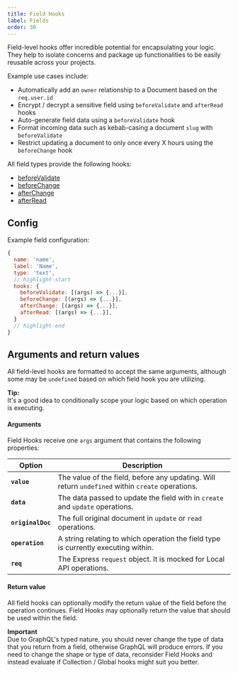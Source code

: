 ```yaml
---
title: Field Hooks
label: Fields
order: 30
---
```


Field-level hooks offer incredible potential for encapsulating your logic. They help to isolate concerns and package up functionalities to be easily reusable across your projects.

Example use cases include:

- Automatically add an `owner` relationship to a Document based on the `req.user.id`
- Encrypt / decrypt a sensitive field using `beforeValidate` and `afterRead` hooks
- Auto-generate field data using a `beforeValidate` hook
- Format incoming data such as kebab-casing a document `slug` with `beforeValidate`
- Restrict updating a document to only once every X hours using the `beforeChange` hook

All field types provide the following hooks:

- [beforeValidate](#beforeValidate)
- [beforeChange](#beforeChange)
- [afterChange](#afterChange)
- [afterRead](#afterRead)

## Config

Example field configuration:
```js
{
  name: 'name',
  label: 'Name',
  type: 'text',
  // highlight-start
  hooks: {
    beforeValidate: [(args) => {...}],
    beforeChange: [(args) => {...}],
    afterChange: [(args) => {...}],
    afterRead: [(args) => {...}],
  }
  // highlight-end
}
```

## Arguments and return values

All field-level hooks are formatted to accept the same arguments, although some may be `undefined` based on which field hook you are utilizing.

<Banner type="success">
  <strong>Tip:</strong><br />
  It's a good idea to conditionally scope your logic based on which operation is executing.
</Banner>

#### Arguments

Field Hooks receive one `args` argument that contains the following properties:

| Option            | Description  |
| ----------------- | -------------|
| **`value`**       | The value of the field, before any updating. Will return `undefined` within `create` operations. |
| **`data`**        | The data passed to update the field with in `create` and `update` operations. |
| **`originalDoc`** | The full original document in `update` or `read` operations. |
| **`operation`**   | A string relating to which operation the field type is currently executing within. |
| **`req`**         | The Express `request` object. It is mocked for Local API operations. |

#### Return value

All field hooks can optionally modify the return value of the field before the operation continues. Field Hooks may optionally return the value that should be used within the field.

<Banner type="warning">
  <strong>Important</strong><br/>
  Due to GraphQL's typed nature, you should never change the type of data that you return from a field, otherwise GraphQL will produce errors. If you need to change the shape or type of data, reconsider Field Hooks and instead evaluate if Collection / Global hooks might suit you better.
</Banner>
